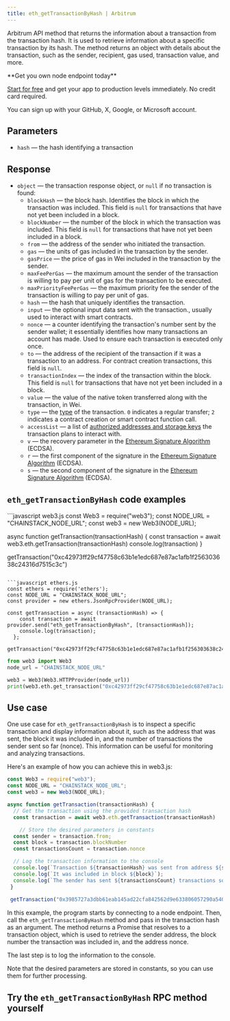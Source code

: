 ---
title: eth_getTransactionByHash | Arbitrum
---

Arbitrum API method that returns the information about a transaction from the transaction hash. It is used to retrieve information about a specific transaction by its hash. The method returns an object with details about the transaction, such as the sender, recipient, gas used, transaction value, and more.

<Check>
**Get you own node endpoint today**

[Start for free](https://console.chainstack.com/) and get your app to production levels immediately. No credit card required.

You can sign up with your GitHub, X, Google, or Microsoft account.
</Check>


## Parameters

* `hash` — the hash identifying a transaction

## Response

* `object` — the transaction response object, or `null` if no transaction is found:
  + `blockHash` — the block hash. Identifies the block in which the transaction was included. This field is `null` for transactions that have not yet been included in a block.
  + `blockNumber` — the number of the block in which the transaction was included. This field is `null` for transactions that have not yet been included in a block.
  + `from` — the address of the sender who initiated the transaction.
  + `gas` — the units of gas included in the transaction by the sender.
  + `gasPrice` — the price of gas in Wei included in the transaction by the sender.
  + `maxFeePerGas` — the maximum amount the sender of the transaction is willing to pay per unit of gas for the transaction to be executed.
  + `maxPriorityFeePerGas` — the maximum priority fee the sender of the transaction is willing to pay per unit of gas.
  + `hash` — the hash that uniquely identifies the transaction.
  + `input` — the optional input data sent with the transaction., usually used to interact with smart contracts.
  + `nonce` — a counter identifying the transaction's number sent by the sender wallet; it essentially identifies how many transactions an account has made. Used to ensure each transaction is executed only once.
  + `to` — the address of the recipient of the transaction if it was a transaction to an address. For contract creation transactions, this field is `null`.
  + `transactionIndex` — the index of the transaction within the block. This field is `null` for transactions that have not yet been included in a block.
  + `value` — the value of the native token transferred along with the transaction, in Wei.
  + `type` — the [type](https://ethereum.org/en/developers/docs/transactions/#types-of-transactions) of the transaction. `0` indicates a regular transfer; `2` indicates a contract creation or smart contract function call.
  + `accessList` — a list of [authorized addresses and storage keys](https://eips.ethereum.org/EIPS/eip-2930#:~:text=The%20accessList%20specifies%20a%20list,of%20accessing%20outside%20the%20list.) the transaction plans to interact with.
  + `v` — the recovery parameter in the [Ethereum Signature Algorithm](https://ethereum.org/en/glossary/#ecdsa) (ECDSA).
  + `r` — the first component of the signature in the [Ethereum Signature Algorithm](https://ethereum.org/en/glossary/#ecdsa) (ECDSA).
  + `s` — the second component of the signature in the [Ethereum Signature Algorithm](https://ethereum.org/en/glossary/#ecdsa) (ECDSA).

## `eth_getTransactionByHash` code examples

<CodeGroup>
```javascript web3.js
const Web3 = require("web3");
const NODE_URL = "CHAINSTACK_NODE_URL";
const web3 = new Web3(NODE_URL);

async function getTransaction(transactionHash) {
 const transaction = await web3.eth.getTransaction(transactionHash)
 console.log(transaction)
}

getTransaction("0xc42973ff29cf47758c63b1e1edc687e87ac1afb1f256303638c24316d7515c3c")
```

```javascript ethers.js
const ethers = require('ethers');
const NODE_URL = "CHAINSTACK_NODE_URL";
const provider = new ethers.JsonRpcProvider(NODE_URL);

const getTransaction = async (transactionHash) => {
    const transaction = await provider.send("eth_getTransactionByHash", [transactionHash]);
    console.log(transaction);
  };

getTransaction("0xc42973ff29cf47758c63b1e1edc687e87ac1afb1f256303638c24316d7515c3c")
```

```python web3.py
from web3 import Web3  
node_url = "CHAINSTACK_NODE_URL" 

web3 = Web3(Web3.HTTPProvider(node_url)) 
print(web3.eth.get_transaction("0xc42973ff29cf47758c63b1e1edc687e87ac1afb1f256303638c24316d7515c3c")) 
```
</CodeGroup>


## Use case

One use case for `eth_getTransactionByHash` is to inspect a specific transaction and display information about it, such as the address that was sent, the block it was included in, and the number of transactions the sender sent so far (nonce). This information can be useful for monitoring and analyzing transactions.

Here's an example of how you can achieve this in web3.js:

```javascript index.js
const Web3 = require("web3");
const NODE_URL = "CHAINSTACK_NODE_URL";
const web3 = new Web3(NODE_URL);

async function getTransaction(transactionHash) {
  // Get the transaction using the provided transaction hash
  const transaction = await web3.eth.getTransaction(transactionHash)

	// Store the desired parameters in constants
  const sender = transaction.from;
  const block = transaction.blockNumber
  const transactionsCount = transaction.nonce

  // Log the transaction information to the console
  console.log(`Transaction ${transactionHash} was sent from address ${sender}`);
  console.log(`It was included in block ${block}`);
  console.log(`The sender has sent ${transactionsCount} transactions so far\n`);
 }
 
 getTransaction("0x3985727a3dbb61eab145ad22cfa842562d9e633806057290a5403b2eb880e160")
```


In this example, the program starts by connecting to a node endpoint. Then, call the `eth_getTransactionByHash` method and pass in the transaction hash as an argument. The method returns a Promise that resolves to a transaction object, which is used to retrieve the sender address, the block number the transaction was included in, and the address nonce.

The last step is to log the information to the console.

<Note>
Note that the desired parameters are stored in constants, so you can use them for further processing.
</Note>


## Try the `eth_getTransactionByHash` RPC method yourself